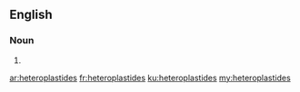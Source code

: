==English==

===Noun===
{{head|en|plural}}

# {{plural of|heteroplastide|lang=en}}

[[ar:heteroplastides]]
[[fr:heteroplastides]]
[[ku:heteroplastides]]
[[my:heteroplastides]]